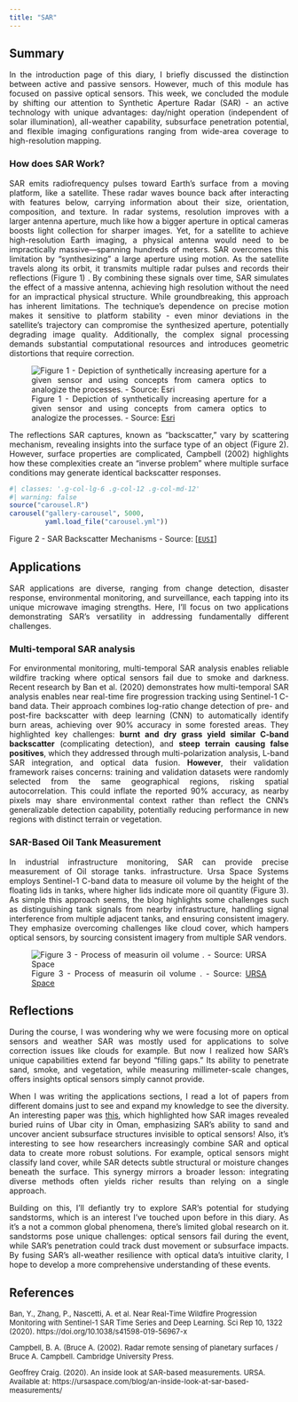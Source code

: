 ```yaml
---
title: "SAR"
---
```


## Summary

::: {style="text-align: justify;"}
In the introduction page of this diary, I briefly discussed the distinction between active and passive sensors. However, much of this module has focused on passive optical sensors. This week, we concluded the module by shifting our attention to Synthetic Aperture Radar (SAR) - an active technology with unique advantages: day/night operation (independent of solar illumination), all-weather capability, subsurface penetration potential, and flexible imaging configurations ranging from wide-area coverage to high-resolution mapping.
:::

::: {style="text-align: justify;"}
### How does SAR Work?

SAR emits radiofrequency pulses toward Earth’s surface from a moving platform, like a satellite. These radar waves bounce back after interacting with features below, carrying information about their size, orientation, composition, and texture. In radar systems, resolution improves with a larger antenna aperture, much like how a bigger aperture in optical cameras boosts light collection for sharper images. Yet, for a satellite to achieve high-resolution Earth imaging, a physical antenna would need to be impractically massive—spanning hundreds of meters. SAR overcomes this limitation by "synthesizing" a large aperture using motion. As the satellite travels along its orbit, it transmits multiple radar pulses and records their reflections (Figure 1) . By combining these signals over time, SAR simulates the effect of a massive antenna, achieving high resolution without the need for an impractical physical structure. While groundbreaking, this approach has inherent limitations. The technique's dependence on precise motion makes it sensitive to platform stability - even minor deviations in the satellite's trajectory can compromise the synthesized aperture, potentially degrading image quality. Additionally, the complex signal processing demands substantial computational resources and introduces geometric distortions that require correction.

![Figure 1 - Depiction of synthetically increasing aperture for a given sensor and using concepts from camera optics to analogize the processes. - Source: [Esri](https://www.esri.com/arcgis-blog/products/arcgis-pro/imagery/introduction-to-synthetic-aperture-radar/){target="_blank"}](images/Spatial-resolution-GIF_W9.gif){fig-align="center"}

:::

::: {style="text-align: justify;"}
The reflections SAR captures, known as “backscatter,” vary by scattering mechanism, revealing insights into the surface type of an object (Figure 2). However, surface properties are complicated, Campbell (2002) highlights how these complexities create an "inverse problem" where multiple surface conditions may generate identical backscatter responses.

```r
#| classes: '.g-col-lg-6 .g-col-12 .g-col-md-12'
#| warning: false
source("carousel.R")
carousel("gallery-carousel", 5000, 
         yaml.load_file("carousel.yml"))
```
:::

Figure 2 - SAR Backscatter Mechanisms - Source: \[[`EUSI`](https://www.euspaceimaging.com/blog/2024/04/05/what-is-sar-imagery/)\]

## Applications

::: {style="text-align: justify;"}
SAR applications are diverse, ranging from change detection, disaster response, environmental monitoring, and surveillance, each tapping into its unique microwave imaging strengths. Here, I’ll focus on two applications demonstrating SAR’s versatility in addressing fundamentally different challenges.

### Multi-temporal SAR analysis

For environmental monitoring, multi-temporal SAR analysis enables reliable wildfire tracking where optical sensors fail due to smoke and darkness. Recent research by Ban et al. (2020) demonstrates how multi-temporal SAR analysis enables near real-time fire progression tracking using Sentinel-1 C-band data. Their approach combines log-ratio change detection of pre- and post-fire backscatter with deep learning (CNN) to automatically identify burn areas, achieving over 90% accuracy in some forested areas. They highlighted key challenges: **burnt and dry grass yield similar C-band backscatter** (complicating detection), and **steep terrain causing false positives**, which they addressed through multi-polarization analysis, L-band SAR integration, and optical data fusion. **However**, their validation framework raises concerns: training and validation datasets were randomly selected from the same geographical regions, risking spatial autocorrelation. This could inflate the reported 90% accuracy, as nearby pixels may share environmental context rather than reflect the CNN’s generalizable detection capability, potentially reducing performance in new regions with distinct terrain or vegetation.

### SAR-Based Oil Tank Measurement

In industrial infrastructure monitoring, SAR can provide precise measurement of Oil storage tanks. infrastructure. Ursa Space Systems employs Sentinel-1 C-band data to measure oil volume by the height of the floating lids in tanks, where higher lids indicate more oil quantity (Figure 3). As simple this approach seems, the blog highlights some challenges such as distinguishing tank signals from nearby infrastructure, handling signal interference from multiple adjacent tanks, and ensuring consistent imagery. They emphasize overcoming challenges like cloud cover, which hampers optical sensors, by sourcing consistent imagery from multiple SAR vendors.

![Figure 3 - Process of measurin oil volume . - Source: [URSA Space](https://ursaspace.com/blog/an-inside-look-at-sar-based-measurements/){target="_blank"}](images/SAR-Oil-Tanks-GIF_W9.gif){fig-align="center"}
:::

## Reflections

::: {style="text-align: justify;"}
During the course, I was wondering why we were focusing more on optical sensors and weather SAR was mostly used for applications to solve correction issues like clouds for example. But now I realized how SAR’s unique capabilities extend far beyond "filling gaps." Its ability to penetrate sand, smoke, and vegetation, while measuring millimeter-scale changes, offers insights optical sensors simply cannot provide.

When I was writing the applications sections, I read a lot of papers from different domains just to see and expand my knowledge to see the diversity. An interesting paper was [this](https://www.jpl.nasa.gov/images/pia01721-space-radar-image-of-the-lost-city-of-ubar/){target="_blank"}, which highlighted how SAR images revealed buried ruins of Ubar city in Oman, emphasizing SAR’s ability to sand and uncover ancient subsurface structures invisible to optical sensors! Also, it’s interesting to see how researchers increasingly combine SAR and optical data to create more robust solutions. For example, optical sensors might classify land cover, while SAR detects subtle structural or moisture changes beneath the surface. This synergy mirrors a broader lesson: integrating diverse methods often yields richer results than relying on a single approach.

Building on this, I’ll defiantly try to explore SAR’s potential for studying sandstorms, which is an interest I’ve touched upon before in this diary. As it’s a not a common global phenomena, there’s limited global research on it. sandstorms pose unique challenges: optical sensors fail during the event, while SAR’s penetration could track dust movement or subsurface impacts. By fusing SAR’s all-weather resilience with optical data’s intuitive clarity, I hope to develop a more comprehensive understanding of these events.
:::

## References

::: {style="text-align: left; font-size: 13px;"}
Ban, Y., Zhang, P., Nascetti, A. et al. Near Real-Time Wildfire Progression Monitoring with Sentinel-1 SAR Time Series and Deep Learning. Sci Rep 10, 1322 (2020). https://doi.org/10.1038/s41598-019-56967-x

Campbell, B. A. (Bruce A. (2002). Radar remote sensing of planetary surfaces / Bruce A. Campbell. Cambridge University Press.

Geoffrey Craig. (2020). An inside look at SAR-based measurements. URSA. Available at: https://ursaspace.com/blog/an-inside-look-at-sar-based-measurements/
:::
